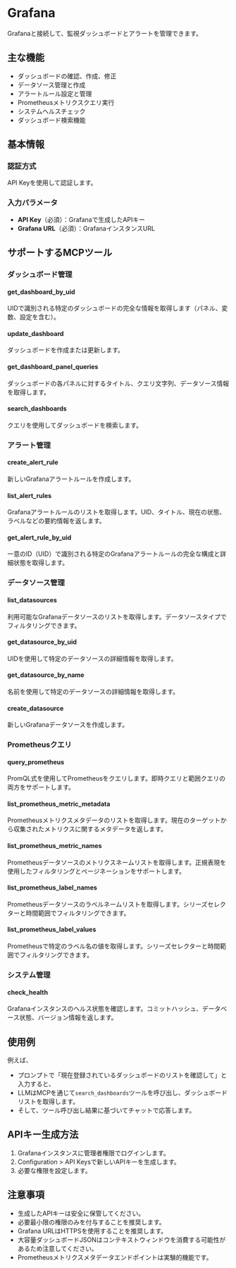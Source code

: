 # Grafana

Grafanaと接続して、監視ダッシュボードとアラートを管理できます。

## 主な機能
- ダッシュボードの確認、作成、修正
- データソース管理と作成
- アラートルール設定と管理
- Prometheusメトリクスクエリ実行
- システムヘルスチェック
- ダッシュボード検索機能

## 基本情報

### 認証方式
API Keyを使用して認証します。

### 入力パラメータ
- **API Key**（必須）：Grafanaで生成したAPIキー
- **Grafana URL**（必須）：GrafanaインスタンスURL

## サポートするMCPツール

### ダッシュボード管理
#### get_dashboard_by_uid
UIDで識別される特定のダッシュボードの完全な情報を取得します（パネル、変数、設定を含む）。

#### update_dashboard
ダッシュボードを作成または更新します。

#### get_dashboard_panel_queries
ダッシュボードの各パネルに対するタイトル、クエリ文字列、データソース情報を取得します。

#### search_dashboards
クエリを使用してダッシュボードを検索します。

### アラート管理
#### create_alert_rule
新しいGrafanaアラートルールを作成します。

#### list_alert_rules
Grafanaアラートルールのリストを取得します。UID、タイトル、現在の状態、ラベルなどの要約情報を返します。

#### get_alert_rule_by_uid
一意のID（UID）で識別される特定のGrafanaアラートルールの完全な構成と詳細状態を取得します。

### データソース管理
#### list_datasources
利用可能なGrafanaデータソースのリストを取得します。データソースタイプでフィルタリングできます。

#### get_datasource_by_uid
UIDを使用して特定のデータソースの詳細情報を取得します。

#### get_datasource_by_name
名前を使用して特定のデータソースの詳細情報を取得します。

#### create_datasource
新しいGrafanaデータソースを作成します。

### Prometheusクエリ
#### query_prometheus
PromQL式を使用してPrometheusをクエリします。即時クエリと範囲クエリの両方をサポートします。

#### list_prometheus_metric_metadata
Prometheusメトリクスメタデータのリストを取得します。現在のターゲットから収集されたメトリクスに関するメタデータを返します。

#### list_prometheus_metric_names
Prometheusデータソースのメトリクスネームリストを取得します。正規表現を使用したフィルタリングとページネーションをサポートします。

#### list_prometheus_label_names
Prometheusデータソースのラベルネームリストを取得します。シリーズセレクターと時間範囲でフィルタリングできます。

#### list_prometheus_label_values
Prometheusで特定のラベル名の値を取得します。シリーズセレクターと時間範囲でフィルタリングできます。

### システム管理
#### check_health
Grafanaインスタンスのヘルス状態を確認します。コミットハッシュ、データベース状態、バージョン情報を返します。

## 使用例

例えば、
- プロンプトで「現在登録されているダッシュボードのリストを確認して」と入力すると、
- LLMはMCPを通じて`search_dashboards`ツールを呼び出し、ダッシュボードリストを取得します。
- そして、ツール呼び出し結果に基づいてチャットで応答します。

## APIキー生成方法
1. Grafanaインスタンスに管理者権限でログインします。
2. Configuration > API Keysで新しいAPIキーを生成します。
3. 必要な権限を設定します。

## 注意事項
- 生成したAPIキーは安全に保管してください。
- 必要最小限の権限のみを付与することを推奨します。
- Grafana URLはHTTPSを使用することを推奨します。
- 大容量ダッシュボードJSONはコンテキストウィンドウを消費する可能性があるため注意してください。
- Prometheusメトリクスメタデータエンドポイントは実験的機能です。 